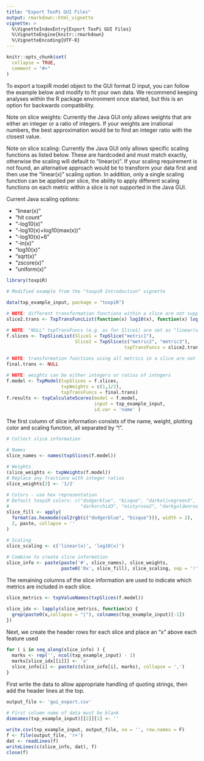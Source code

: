 ```yaml
---
title: "Export ToxPi GUI Files"
output: rmarkdown::html_vignette
vignette: >
  %\VignetteIndexEntry{Export ToxPi GUI Files}
  %\VignetteEngine{knitr::rmarkdown}
  %\VignetteEncoding{UTF-8}
---
```

<style type="text/css">

h1.title {
  font-size: 28px;
}
h1 { /* Header 1 */
  font-size: 20px;
}
h2 { /* Header 2 */
    font-size: 20px;
}
h3 { /* Header 3 */
  font-size: 18px;
}
h4 { /* Header 4 */
  font-size: 16px;
   color: DarkBlue;
}
code.r{ /* Code block */
    font-size: 12px;
}
</style>

```r
knitr::opts_chunk$set(
  collapse = TRUE,
  comment = "#>"
)
```

To export a toxpiR model object to the GUI format D input, you can follow the example below and modify to fit your own data. We recommend keeping analyses within the R package environment once started, but this is an option for backwards compatibility.

Note on slice weights: Currently the Java GUI only allows weights that are either an integer or a ratio of integers. If your weights are irrational numbers, the best approximation would be to find an integer ratio with the closest value.

Note on slice scaling: Currently the Java GUI only allows specific scaling functions as listed below. These are hardcoded and must match exactly, otherwise the scaling will default to "linear(x)". If your scaling requirement is not found, an alternative approach would be to transform your data first and then use the "linear(x)" scaling option. In addition, only a single scaling function can be applied per slice, the ability to apply different scaling functions on each metric within a slice is not supported in the Java GUI.

Current Java scaling options:

* "linear(x)"
* "hit count"
* "-log10(x)"
* "-log10(x)+log10(max(x))"
* "-log10(x)+6"
* "-ln(x)"
* "log10(x)"
* "sqrt(x)"
* "zscore(x)"
* "uniform(x)"

```r
library(toxpiR)

# Modified example from the "toxpiR Introduction" vignette

data(txp_example_input, package = "toxpiR")

# NOTE: different transformation functions within a slice are not supported
slice2.trans <- TxpTransFuncList(function(x) log10(x), function(x) log10(x))

# NOTE: "NULL" txpTransFuncs (e.g. as for Slice1) are set as "linear(x)" below
f.slices <- TxpSliceList(Slice1 = TxpSlice("metric1"), 
                         Slice2 = TxpSlice(c("metric2", "metric3"), 
                                           txpTransFuncs = slice2.trans ))

# NOTE: transformation functions using all metrics in a slice are not supported
final.trans <- NULL

# NOTE: weights can be either integers or ratios of integers
f.model <- TxpModel(txpSlices = f.slices, 
                    txpWeights = c(1,1/2),
                    txpTransFuncs = final.trans)
f.results <- txpCalculateScores(model = f.model, 
                                input = txp_example_input,
                                id.var = 'name' )
```

The first column of slice information consists of the name, weight, plotting color and scaling function, all separated by "!".

```r

# Collect slice information

# Names
slice_names <- names(txpSlices(f.model))

# Weights
(slice_weights <- txpWeights(f.model))
# Replace any fractions with integer ratios
slice_weights[2] <- '1/2'

# Colors - use hex representation
# Default toxpiR colors: c("dodgerblue", "bisque", "darkolivegreen3",
#                          "darkorchid3", "mistyrose2", "darkgoldenrod1")
slice_fill <- apply(
  format(as.hexmode(col2rgb(c("dodgerblue", "bisque"))), width = 2),
  2, paste, collapse = ''
)

# Scaling
slice_scaling <- c('linear(x)', 'log10(x)')

# Combine to create slice information
slice_info <- paste(paste('#', slice_names), slice_weights,
                    paste0('0x', slice_fill), slice_scaling, sep = '!')
```

The remaining columns of the slice information are used to indicate which metrics are included in each slice.

```r
slice_metrics <- txpValueNames(txpSlices(f.model))

slice_idx <- lapply(slice_metrics, function(x) {
  grep(paste0(x,collapse = "|"), colnames(txp_example_input)[-1])
})
```

Next, we create the header rows for each slice and place an "x" above each feature used 

```r
for ( i in seq_along(slice_info) ) {
  marks <- rep('', ncol(txp_example_input) - 1)
  marks[slice_idx[[i]]] <- 'x'
  slice_info[i] <- paste(c(slice_info[i], marks), collapse = ',')
}
```

First write the data to allow appropriate handling of quoting strings, then add the header lines at the top.

```r
output_file <- 'gui_export.csv'

# First column name of data must be blank
dimnames(txp_example_input)[[2]][1] <- ''

write.csv(txp_example_input, output_file, na = '', row.names = F)
f <- file(output_file, 'r+')
dat <- readLines(f)
writeLines(c(slice_info, dat), f)
close(f)
```

